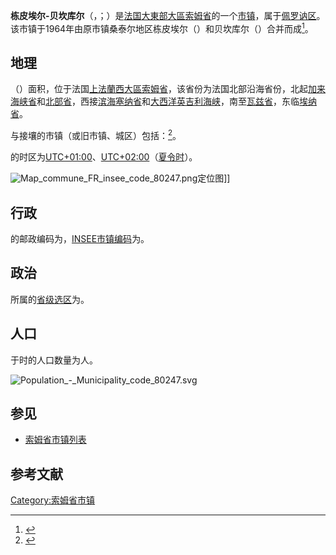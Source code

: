 {{地图误译/法语6|issue=栋皮埃尔贝克坎库尔}}
{{noteTA|G1=法国地名}}
{{Infobox French commune
|name                    = 栋皮埃尔-贝坎库尔
|native name             = Dompierre-Becquincourt
|arrondissement          = [[佩罗讷区|佩罗讷区]]
}}
'''栋皮埃尔-贝坎库尔'''（{{lang-fr|Dompierre-Becquincourt}}，{{IPA-fr|dɔ̃pjɛʁ bɛkɛ̃kuʁ}}；{{lang-pcd|Dompierre-Béquincourt}}）是[[法国|法国]][[大東部大區|大東部大區]][[索姆省|索姆省]]的一个[[市镇_(法国)|市镇]]，属于[[佩罗讷区|佩罗讷区]]。该市镇于1964年由原市镇桑泰尔地区栋皮埃尔（{{lang|fr|Dompierre-en-Santerre}}）和贝坎库尔（{{lang|fr|Becquincourt}}）合并而成<ref>{{Cite web|title=Dompierre-Becquincourt - Notice Communale|url=http://cassini.ehess.fr/fr/html/fiche.php?select_resultat=12014|access-date=2022-01-13|work=cassini.ehess.fr}}</ref>。

== 地理 ==
{{PAGENAMEBASE}}（{{wikidata|property|linked|P625}}）面积{{wikidata|properties|P2046}}，位于法国[[上法蘭西大區|上法蘭西大區]][[索姆省|索姆省]]，该省份为法国北部沿海省份，北起[[加来海峡省|加来海峡省]]和[[北部省_(法国)|北部省]]，西接[[滨海塞纳省|滨海塞纳省]]和[[大西洋|大西洋]][[英吉利海峡|英吉利海峡]]，南至[[瓦兹省|瓦兹省]]，东临[[埃纳省|埃纳省]]。

与{{PAGENAMEBASE}}接壤的市镇（或旧市镇、城区）包括：{{Wikidata|properties|linked|P47}}<ref name="geo">{{Cite web|url=https://www.geoportail.gouv.fr/carte|title=Carte|accessdate=2020-03-22|author=Géoportail|language=fr|publisher=Géoportail|archive-date=2017-01-29|archive-url=https://web.archive.org/web/20170129154129/https://www.geoportail.gouv.fr/carte/|dead-url=no}}</ref>。

{{PAGENAMEBASE}}的时区为[[UTC+01:00|UTC+01:00]]、[[UTC+02:00|UTC+02:00]]（[[夏时制|夏令时]]）。

[[File:Map_commune_FR_insee_code_80247.png|thumb]]定位图]]{{Clear|left}}
== 行政 ==
{{PAGENAMEBASE}}的邮政编码为{{wikidata|properties|P281}}，[[法国国家统计与经济研究所|INSEE市镇编码]]为{{wikidata|properties|P374}}。

== 政治 ==
{{PAGENAMEBASE}}所属的[[縣_(法國)|省级选区]]为{{WikidataLink|{{wikidata|properties|raw|best||P7938}}}}。

== 人口 ==
{{PAGENAMEBASE}}于{{wikidata|qualifier|P1082|P585}}时的人口数量为{{wikidata|property|raw|P1082}}人。

[[File:Population_-_Municipality_code_80247.svg|thumb]]{{Clear|left}}
== 参见 ==
* [[索姆省市镇列表|索姆省市镇列表]]

== 参考文献 ==
{{reflist}}

{{索姆省市鎮}}
[[Category:索姆省市镇|Category:索姆省市镇]]
